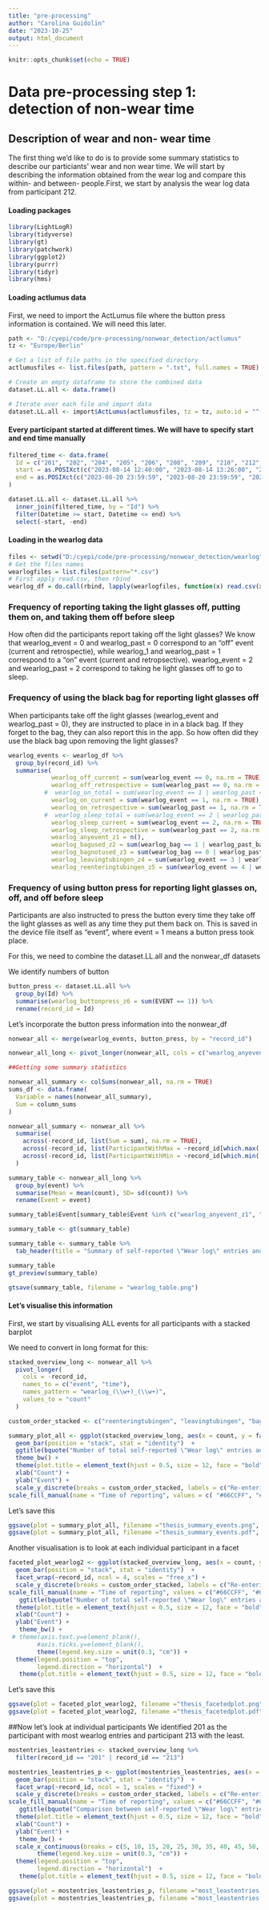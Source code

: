 ---
title: "pre-processing"
author: "Carolina Guidolin"
date: "2023-10-25"
output: html_document
---

```{r setup, include=FALSE}
knitr::opts_chunk$set(echo = TRUE)
```

# Data pre-processing step 1: detection of non-wear time

## Description of wear and non- wear time

The first thing we'd like to do is to provide some summary statistics to describe our particiants' wear and non wear time. We will start by describing the information obtained from the wear log and compare this within- and between- people.First, we start by analysis the wear log data from participant 212.

#### Loading packages 


```{r}
library(LightLogR)
library(tidyverse)
library(gt)
library(patchwork)
library(ggplot2)
library(purrr)
library(tidyr)
library(hms)

```

#### Loading actlumus data 
First, we need to import the ActLumus file where the button press information is contained. We will need this later.
```{r}
path <- "D:/cyepi/code/pre-processing/nonwear_detection/actlumus"
tz <- "Europe/Berlin"

# Get a list of file paths in the specified directory
actlumusfiles <- list.files(path, pattern = ".txt", full.names = TRUE)

# Create an empty dataframe to store the combined data
dataset.LL.all <- data.frame()

# Iterate over each file and import data
dataset.LL.all <- import$ActLumus(actlumusfiles, tz = tz, auto.id = "^(\\d{3})")

```
#### Every participant started at different times. We will have to specify start and end time manually
```{r}
filtered_time <- data.frame(
  Id = c("201", "202", "204", "205", "206", "208", "209", "210", "212", "213", "214", "215", "216", "218", "219", "221", "222", "223", "224", "225", "226", "227", "228", "229", "230", "231"),
  start = as.POSIXct(c("2023-08-14 12:40:00", "2023-08-14 13:26:00", "2023-08-14 14:43:00", "2023-08-28 15:42:00", "2023-08-28 14:16:00", "2023-09-04 12:36:00", "2023-09-04 14:01:00", "2023-09-04 15:20:00", "2023-09-11 13:03:00", "2023-09-11 15:06:00", "2023-09-25 14:56:00", "2023-10-02 11:30:00", "2023-10-02 14:31:00", "2023-10-16 11:18:00", "2023-10-16 12:40:00", "2023-10-23 11:22:00", "2023-10-23 13:10:00", "2023-10-30 11:34:00", "2023-10-30 13:24:00", "2023-10-30 15:05:00", "2023-10-30 16:34:00", "2023-10-30 17:44:00", "2023-11-06 11:02", "2023-11-06 12:34", "2023-11-06 14:02", "2023-11-06 17:12" )),    # Add start times
  end = as.POSIXct(c("2023-08-20 23:59:59", "2023-08-20 23:59:59", "2023-08-20 23:59:59", "2023-09-03 23:59:59", "2023-09-03 23:59:59", "2023-09-10 23:59:59", "2023-09-10 23:59:59", "2023-09-10 23:59:59", "2023-09-17 23:59:59", "2023-09-17 23:59:59", "2023-10-01 23:59:59", "2023-10-08 23:59:59", "2023-10-08 23:59:59", "2023-10-22 23:59:59" , "2023-10-22 23:59:59", "2023-10-29 23:59:59", "2023-10-29 23:59:59", "2023-11-05 23:59:59", "2023-11-05 23:59:59", "2023-11-05 23:59:59", "2023-11-05 23:59:59", "2023-11-05 23:59:59", "2023-11-12 23:59:59", "2023-11-12 23:59:59", "2023-11-12 23:59:59", "2023-11-12 23:59:59"))            # Add end times
)

dataset.LL.all <- dataset.LL.all %>%
  inner_join(filtered_time, by = "Id") %>%
  filter(Datetime >= start, Datetime <= end) %>%
  select(-start, -end)

```

#### Loading in the wearlog data 
```{r}

files <- setwd("D:/cyepi/code/pre-processing/nonwear_detection/wearlog")
# Get the files names
wearlogfiles = list.files(pattern="*.csv")
# First apply read.csv, then rbind
wearlog_df = do.call(rbind, lapply(wearlogfiles, function(x) read.csv(x, stringsAsFactors = FALSE, sep = ";")))
```

### Frequency of reporting taking the light glasses off, putting them on, and taking them off before sleep
How often did the participants report taking off the light glasses? We know that wearlog_event = 0 and wearlog_past = 0 correspond to an "off" event (current and retrospectie), while wearlog_1 and wearlog_past = 1 correspond to a "on" event (current and retropsective). wearlog_event = 2 and wearlog_past = 2 correspond to taking he light glasses off to go to sleep. 

### Frequency of using the black bag for reporting light glasses off
When participants take off the light glasses (wearlog_event and wearlog_past = 0), they are instructed to place in in a black bag. If they forget to the bag, they can also report this in the app. So how often did they use the black bag upon removing the light glasses?

```{r}
wearlog_events <- wearlog_df %>%
  group_by(record_id) %>%
  summarise(
            wearlog_off_current = sum(wearlog_event == 0, na.rm = TRUE),
            wearlog_off_retrospective = sum(wearlog_past == 0, na.rm = TRUE),
          #  wearlog_on_total = sum(wearlog_event == 1 | wearlog_past == 1, na.rm = TRUE),
            wearlog_on_current = sum(wearlog_event == 1, na.rm = TRUE),
            wearlog_on_retrospective = sum(wearlog_past == 1, na.rm = TRUE),
          #  wearlog_sleep_total = sum(wearlog_event == 2 | wearlog_past == 2, na.rm = TRUE),
            wearlog_sleep_current = sum(wearlog_event == 2, na.rm = TRUE),
            wearlog_sleep_retrospective = sum(wearlog_past == 2, na.rm = TRUE),
            wearlog_anyevent_z1 = n(),
            wearlog_bagused_z2 = sum(wearlog_bag == 1 | wearlog_past_bag == 1, na.rm = TRUE),
            wearlog_bagnotused_z3 = sum(wearlog_bag == 0 | wearlog_past_bag == 0, na.rm = TRUE),
            wearlog_leavingtubingen_z4 = sum(wearlog_event == 3 | wearlog_past == 3, na.rm = TRUE),
            wearlog_reenteringtubingen_z5 = sum(wearlog_event == 4 | wearlog_past == 4, na.rm = TRUE))

```

### Frequency of using button press for reporting light glasses on, off, and off before sleep
Participants are also instructed to press the button every time they take off the light glasses as well as any time they put them back on. This is saved in the device file itself as "event", where event = 1 means a button press took place. 

For this, we need to combine the dataset.LL.all and the nonwear_df datasets

We identify numbers of button
```{r}
button_press <- dataset.LL.all %>%
  group_by(Id) %>%
  summarise(wearlog_buttonpress_z6 = sum(EVENT == 1)) %>%
  rename(record_id = Id)
```

Let's incorporate the button press information into the nonwear_df
```{r}
nonwear_all <- merge(wearlog_events, button_press, by = "record_id")

nonwear_all_long <- pivot_longer(nonwear_all, cols = c("wearlog_anyevent_z1", "wearlog_off_current","wearlog_off_retrospective", "wearlog_on_current", "wearlog_on_retrospective",  "wearlog_sleep_current", "wearlog_sleep_retrospective", "wearlog_bagused_z2", "wearlog_bagnotused_z3", "wearlog_buttonpress_z6", "wearlog_leavingtubingen_z4", "wearlog_reenteringtubingen_z5"), names_to = "event", values_to = "count")
```

```{r}
##Getting some summary statistics

nonwear_all_summary <- colSums(nonwear_all, na.rm = TRUE)
sums_df <- data.frame(
  Variable = names(nonwear_all_summary),
  Sum = column_sums
)

nonwear_all_summary <- nonwear_all %>%
  summarise(
    across(-record_id, list(Sum = sum), na.rm = TRUE),
    across(-record_id, list(ParticipantWithMax = ~record_id[which.max(.)])),
    across(-record_id, list(ParticipantWithMin = ~record_id[which.min(.)]))
  )

summary_table <- nonwear_all_long %>%
  group_by(event) %>%
  summarise(Mean = mean(count), SD= sd(count)) %>%
  rename(Event = event)

summary_table$Event[summary_table$Event %in% c("wearlog_anyevent_z1", "wearlog_off_current","wearlog_off_retrospective", "wearlog_on_current", "wearlog_on_retrospective",  "wearlog_sleep_current", "wearlog_sleep_retrospective", "wearlog_bagused_z2", "wearlog_bagnotused_z3", "wearlog_buttonpress_z6", "wearlog_leavingtubingen_z4", "wearlog_reenteringtubingen_z5")] <- c("All wear log entries", "Taking the light glasses off (current)", "Taking the light glasses off (retrospective)", "Putting the light glasses on (current)", "Putting the light glasses on (retrospective)", "Taking the light glasses off before sleep (current)" ,"Taking the light glasses off before sleep (retrospective)","Black bag used", "Black bag not used", "Button press", "Leaving Tübingen", "Re-entering Tübingen")

summary_table <- gt(summary_table)

summary_table <- summary_table %>%
  tab_header(title = "Summary of self-reported \"Wear log\" entries and button presses for n=26 participants")     

summary_table
gt_preview(summary_table)

gtsave(summary_table, filename = "wearlog_table.png")
```



#### Let's visualise this information 
First, we start by visualising ALL events for all participants with a stacked barplot

We need to convert in long format for this:
```{r}
stacked_overview_long <- nonwear_all %>%
  pivot_longer(
    cols = -record_id,
    names_to = c("event", "time"),
    names_pattern = "wearlog_(\\w+)_(\\w+)",
    values_to = "count"
  )

```

```{r}
custom_order_stacked <- c("reenteringtubingen", "leavingtubingen", "bagnotused", "bagused", "sleep", "off", "on", "buttonpress", "anyevent")

summary_plot_all <- ggplot(stacked_overview_long, aes(x = count, y = factor(event, custom_order_stacked), fill = time)) +
  geom_bar(position = "stack", stat = "identity")  +
  ggtitle(bquote("Number of total self-reported \"Wear log\" entries and\n light logger button press events for n=26 participants")) +
  theme_bw() +
  theme(plot.title = element_text(hjust = 0.5, size = 12, face = "bold")) +
  xlab("Count") +
  ylab("Event") +
  scale_y_discrete(breaks = custom_order_stacked, labels = c("Re-entering Tübingen", "Leaving Tübingen", "Off and black bag not used", "Off and black bag used", "Off before sleep ", "Off", "On", "Button press", "All wear log entries")) +
scale_fill_manual(name = "Time of reporting", values = c( "#66CCFF", "#0066CC",  "#006633", "#CC66FF", "#FF99FF", "#FF9933", "#CC0033" , "#009933"), labels = c( "Current", "Retrospective", "z1", "z2", "z3","z4", "z5", "z6" )) 

```
Let's save this
```{r}
ggsave(plot = summary_plot_all, filename ="thesis_summary_events.png", dpi =600, width = 9, height = 6, path ="D:/cyepi/code/outputs")
ggsave(plot = summary_plot_all, filename ="thesis_summary_events.pdf", dpi =600, width = 9, height = 6, path ="D:/cyepi/code/outputs")
```

Another visualisation is to look at each individual participant in a facet
```{r}
faceted_plot_wearlog2 <- ggplot(stacked_overview_long, aes(x = count, y = factor(event, custom_order_stacked), fill = time)) +
  geom_bar(position = "stack", stat = "identity")  +
  facet_wrap(~record_id, ncol = 4, scales = "free_x") + 
  scale_y_discrete(breaks = custom_order_stacked, labels = c("Re-entering Tübingen", "Leaving Tübingen", "Off and black bag not used", "Off and black bag used", "Off before sleep ", "Off", "On", "Button press", "All wear log entries")) +
scale_fill_manual(name = "Time of reporting", values = c("#66CCFF", "#0066CC","#006633", "#CC66FF", "#FF99FF", "#FF9933", "#CC0033", "#009933"), labels = c( "Current", "Retrospective", "z1", "z2", "z3","z4", "z5", "z6" )) +
   ggtitle(bquote("Number of total self-reported \"Wear log\" entries and\n light logger button press events for n=26 participants")) +
  theme(plot.title = element_text(hjust = 0.5, size = 12, face = "bold")) +
  xlab("Count") +
  ylab("Event") +
   theme_bw() +
 # theme(axis.text.y=element_blank(),
        #axis.ticks.y=element_blank(),
        theme(legend.key.size = unit(0.3, "cm")) +
  theme(legend.position = "top",
        legend.direction = "horizontal")  +
   theme(plot.title = element_text(hjust = 0.5, size = 12, face = "bold"))

```

Let's save this 
```{r}
ggsave(plot = faceted_plot_wearlog2, filename ="thesis_facetedplot.png", dpi =600, width = 12, height = 14, path ="D:/cyepi/code/outputs")
ggsave(plot = faceted_plot_wearlog2, filename ="thesis_facetedplot.pdf", dpi =600, width = 12, height = 14, path ="D:/cyepi/code/outputs")

```

##Now let's look at individual participants
We identified 201 as the participant with most wearlog entries and participant 213 with the least. 
```{r}
mostentries_leastentries <- stacked_overview_long %>%
  filter(record_id == "201" | record_id == "213")

mostentries_leastentries_p <- ggplot(mostentries_leastentries, aes(x = count, y = factor(event, custom_order_stacked), fill = time)) +
  geom_bar(position = "stack", stat = "identity")  +
  facet_wrap(~record_id, ncol = 1, scales = "fixed") + 
  scale_y_discrete(breaks = custom_order_stacked, labels = c("Re-entering Tübingen", "Leaving Tübingen", "Off and black bag not used", "Off and black bag used", "Off before sleep ", "Off", "On", "Button press", "All wear log entries")) +
scale_fill_manual(name = "Time of reporting", values = c("#66CCFF", "#0066CC","#006633", "#CC66FF", "#FF99FF", "#FF9933", "#CC0033", "#009933"), labels = c( "Current", "Retrospective", "z1", "z2", "z3","z4", "z5", "z6" )) +
   ggtitle(bquote("Comparison between self-reported \"Wear log\" entries for two participants")) +
  theme(plot.title = element_text(hjust = 0.5, size = 12, face = "bold")) +
  xlab("Count") +
  ylab("Event") +
   theme_bw() +
  scale_x_continuous(breaks = c(5, 10, 15, 20, 25, 30, 35, 40, 45, 50, 55, 60), labels = c(5, 10, 15, 20, 25, 30, 35, 40, 45, 50, 55, 60)) +
        theme(legend.key.size = unit(0.3, "cm")) +
  theme(legend.position = "top",
        legend.direction = "horizontal")  +
   theme(plot.title = element_text(hjust = 0.5, size = 12, face = "bold"))
```

```{r}
ggsave(plot = mostentries_leastentries_p, filename ="most_leastentries.png", dpi =600, width = 9, height = 10, path ="D:/cyepi/code/outputs")
ggsave(plot = mostentries_leastentries_p, filename ="most_leastentries.pdf", dpi =600, width = 12, height = 14, path ="D:/cyepi/code/outputs")
```

